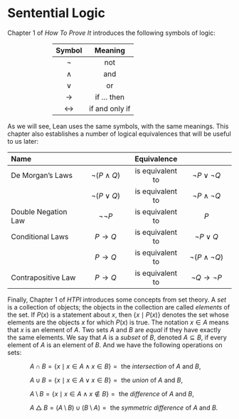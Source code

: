 # Sentential Logic

Chapter 1 of *How To Prove It* introduces the following symbols of logic:

::: {style="margin: 0% 20%"}
| Symbol | Meaning |
|:------:|:-------:|
| $\neg$ | not |
| $\wedge$ | and |
| $\vee$ | or |
| $\to$ | if ... then |
| $\leftrightarrow$ | if and only if |
:::

As we will see, Lean uses the same symbols, with the same meanings.  This chapter also establishes a number of logical equivalences that will be useful to us later:

| Name | | Equivalence | |
|:---------|:-----:|:-----:|:-----:|
| De Morgan's Laws | $\neg (P \wedge Q)$ | is equivalent to | $\neg P \vee \neg Q$ |
|                  | $\neg (P \vee Q)$ | is equivalent to | $\neg P \wedge \neg Q$ |
| Double Negation Law | $\neg\neg P$ | is equivalent to | $P$ |
| Conditional Laws | $P \to Q$ | is equivalent to | $\neg P \vee Q$ |
|                  | $P \to Q$ | is equivalent to | $\neg(P \wedge \neg Q)$ |
| Contrapositive Law | $P \to Q$ | is equivalent to | $\neg Q \to \neg P$ |

Finally, Chapter 1 of *HTPI* introduces some concepts from set theory.  A *set* is a collection of objects; the objects in the collection are called *elements* of the set.  If $P(x)$ is a statement about $x$, then $\{x \mid P(x)\}$ denotes the set whose elements are the objects $x$ for which $P(x)$ is true.  The notation $x \in A$ means that $x$ is an element of $A$. Two sets $A$ and $B$ are *equal* if they have exactly the same elements.  We say that $A$ is a *subset* of $B$, denoted $A \subseteq B$, if every element of $A$ is an element of $B$.  And we have the following operations on sets:

::: {style="margin-left: 10%" id="prop-laws"}
$A \cap B = \{x \mid x \in A \wedge x \in B\} = {}$ the *intersection* of $A$ and $B$,

$A \cup B = \{x \mid x \in A \vee x \in B\} = {}$ the *union* of $A$ and $B$,

$A \setminus B = \{x \mid x \in A \wedge x \notin B\} = {}$ the *difference* of $A$ and $B$,

$A \bigtriangleup B = (A \setminus B) \cup (B \setminus A) = {}$ the *symmetric difference* of $A$ and $B$.
:::
